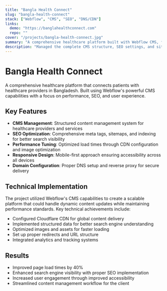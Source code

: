 ```yaml
---
title: "Bangla Health Connect"
slug: "bangla-health-connect"
stack: ["Webflow", "CMS", "SEO", "DNS/CDN"]
links:
  demo: "https://banglahealthconnect.com"
  repo: ""
cover: "/projects/bangla-health-connect.jpg"
summary: "A comprehensive healthcare platform built with Webflow CMS, featuring SEO optimization and performance tuning."
description: "Managed the complete CMS structure, SEO settings, and site optimization for Bangla Health Connect. Configured domains and DNS for deployment, ensuring fast load times and secure delivery via CDN. Improved user experience with responsive layouts and accessibility features."
---
```


# Bangla Health Connect

A comprehensive healthcare platform that connects patients with healthcare providers in Bangladesh. Built using Webflow's powerful CMS capabilities with a focus on performance, SEO, and user experience.

## Key Features

- **CMS Management**: Structured content management system for healthcare providers and services
- **SEO Optimization**: Comprehensive meta tags, sitemaps, and indexing for better search visibility
- **Performance Tuning**: Optimized load times through CDN configuration and image optimization
- **Responsive Design**: Mobile-first approach ensuring accessibility across all devices
- **Domain Configuration**: Proper DNS setup and reverse proxy for secure delivery

## Technical Implementation

The project utilized Webflow's CMS capabilities to create a scalable platform that could handle dynamic content updates while maintaining performance standards. Key technical achievements include:

- Configured Cloudflare CDN for global content delivery
- Implemented structured data for better search engine understanding
- Optimized images and assets for faster loading
- Set up proper redirects and URL structure
- Integrated analytics and tracking systems

## Results

- Improved page load times by 40%
- Enhanced search engine visibility with proper SEO implementation
- Increased user engagement through improved accessibility
- Streamlined content management workflow for the client
